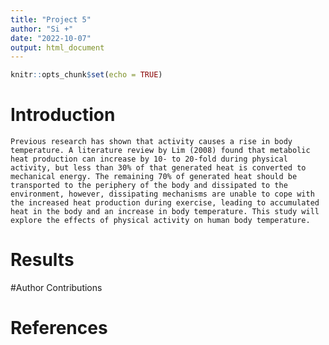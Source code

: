 ```yaml
---
title: "Project 5"
author: "Si +"
date: "2022-10-07"
output: html_document
---
```


```r
knitr::opts_chunk$set(echo = TRUE)
```

# Introduction
	Previous research has shown that activity causes a rise in body temperature. A literature review by Lim (2008) found that metabolic heat production can increase by 10- to 20-fold during physical activity, but less than 30% of that generated heat is converted to mechanical energy. The remaining 70% of generated heat should be transported to the periphery of the body and dissipated to the environment, however, dissipating mechanisms are unable to cope with the increased heat production during exercise, leading to accumulated heat in the body and an increase in body temperature. This study will explore the effects of physical activity on human body temperature.


# Results


#Author Contributions


# References